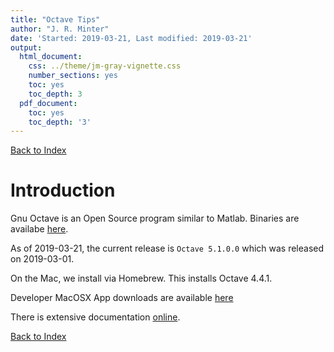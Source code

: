 ```yaml
---
title: "Octave Tips"
author: "J. R. Minter"
date: 'Started: 2019-03-21, Last modified: 2019-03-21'
output:
  html_document:
    css: ../theme/jm-gray-vignette.css
    number_sections: yes
    toc: yes
    toc_depth: 3
  pdf_document:
    toc: yes
    toc_depth: '3'
---
```


[Back to Index](../README.html)

# Introduction

Gnu Octave is an Open Source program similar to Matlab.
Binaries are availabe [here](https://www.gnu.org/software/octave/).

As of 2019-03-21, the current release is `Octave 5.1.0.0` which was
released on 2019-03-01.

On the Mac, we install via Homebrew. This installs Octave 4.4.1.

Developer MacOSX App downloads are available
[here](http://octave-app.org/Developer-Downloads.html)

There is extensive documentation
[online](https://octave.org/doc/interpreter/index.html#SEC_Contents).




[Back to Index](../README.html)